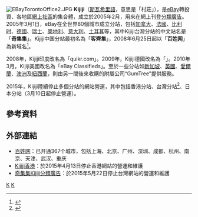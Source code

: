 {{noteTA|T=zh-tw:奇集集;zh-cn:百姓网}}
[[File:EBayTorontoOffice2.JPG|thumb]]
'''Kijiji'''（[[斯瓦希里語|斯瓦希里語]]，意思是「村莊」），是[[eBay|eBay]]轉投資、各地區[[網上社區|網上社區]]的集合體，成立於2005年2月，用來在網上刊登[[分類廣告|分類廣告]]。2005年3月1日，eBay在全世界80個城市成立分站，包括[[加拿大|加拿大]]、[[法國|法國]]、[[比利时|比利时]]、[[德國|德國]]、[[瑞士|瑞士]]、[[奧地利|奧地利]]、[[意大利|意大利]]、[[土耳其|土耳其]]等，其中Kijiji台灣分站的中文站名是「'''奇集集'''」。Kijiji中国分站最初名為「'''客齊集'''」，2008年6月25日起以「'''百姓网'''」為新域名<ref>{{Cite news|title=Kijiji中國分站客齊集 易名百姓網重新出發 |url=http://www.bnext.com.tw/article/view/id/723 |date=2008-06-27 |publisher=數位時代 |quote=2005年三月一日，全球電子商務龍頭 eBay 公司在世界八十個城市推出名為 Kijiji 的生活情報分類廣告網站}}</ref>。

2008年，Kijiji印度改名為「quikr.com」。2009年，Kijiji德國改名為「{{lang|de|eBay Kleinanzeigen}}」。2010年3月，Kijiji美國改名為「eBay Classifieds」。至於一些分站如[[新加坡|新加坡]]、[[英國|英國]]、[[愛爾蘭|愛爾蘭]]、[[澳洲|澳洲]]及[[紐西蘭|紐西蘭]]，則由另一間後來收購的附屬公司“GumTree”提供服務。

2015年，Kijiji陸續停止多個分站的網站營運，其中包括香港分站、台灣分站<ref>{{Cite news|title=分類廣告網站奇集集宣布 5 月 22 日停止營運 |url=http://technews.tw/2015/05/03/kijiji/ |date=2015-05-03 |publisher=科技新報TechNews |quote=奇集集為 2005 年由 eBay 轉投資成立的公司，但不隸屬 eBay 台灣旗下，而是兩個不同的事業體。過去分類廣告以報紙為主要媒介，而奇集集主打網上刊登[[分類廣告|分類廣告]]……近年來，奇集集在與[[數字科技|數字科技]]如 591、518，以及 [[Yahoo!奇摩拍賣|Yahoo!奇摩拍賣]]、[[露天拍賣|露天拍賣]]等網站競爭之下，逐漸落敗 }}</ref>、日本分站（3月10日起停止營運）。

== 參考資料 ==
{{Reflist}}

==外部連結==
*[http://www.baixing.com/?changeLocation=yes 百姓网]：已开通367个城市，包括上海、北京、广州、深圳、成都、杭州、南京、天津、武汉、重庆
*[https://web.archive.org/web/20150916233647/http://hongkong.kijiji.com.hk/ Kijiji香港]：於2015年4月13日停止香港網站的營運和維護
*[http://www.kijiji.com.tw/ 奇集集Kijiji分類廣告]：於2015年5月22日停止台灣網站的營運和維護

[[Category:電子商務網站|K]]
[[Category:eBay|K]]